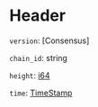 # Header

`version`: [Consensus]

`chain_id`: string

`height`: [i64]

`time`: [TimeStamp]

[Concensus]: /types/Concensus
[i64]: /types/i64
[TimeStamp]: /types/timestamp